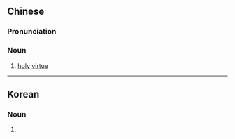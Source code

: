 {{also|圣德}}
==Chinese==
{{zh-forms|s=圣德}}

===Pronunciation===
{{zh-pron
|m=shèngdé
|c=sing3 dak1
|cat=n
}}

===Noun===
{{zh-noun}}

# [[holy]] [[virtue]]

----

==Korean==
{{ko-hanjatab}}

===Noun===
{{ko-noun|hj|hangeul=성덕}}

# {{hanja form of|성덕|[[holy]] [[virtue]]}}